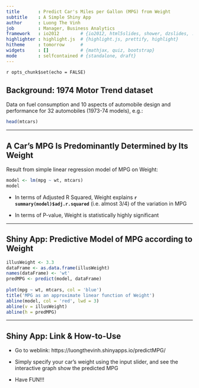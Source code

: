 ```yaml
---
title       : Predict Car's Miles per Gallon (MPG) from Weight
subtitle    : A Simple Shiny App
author      : Luong The Vinh
job         : Manager, Business Analytics
framework   : io2012        # {io2012, html5slides, shower, dzslides, ...}
highlighter : highlight.js  # {highlight.js, prettify, highlight}
hitheme     : tomorrow      # 
widgets     : []            # {mathjax, quiz, bootstrap}
mode        : selfcontained # {standalone, draft}
---
```


`r opts_chunk$set(echo = FALSE)`

## Background: 1974 Motor Trend dataset
Data on fuel consumption and 10 aspects of automobile design and performance for 32 automobiles (1973-74 models), e.g.:
``` r
head(mtcars)
```

---

## A Car's MPG Is Predominantly Determined by Its Weight
Result from simple linear regression model of MPG on Weight:
``` r
model <- lm(mpg ~ wt, mtcars)
model
```
* In terms of Adjusted R Squared, Weight explains **`r summary(model)$adj.r.squared`** (i.e. almost 3/4) of the variation in MPG

* In terms of P-value, Weight is statistically highly significant

---

## Shiny App: Predictive Model of MPG according to Weight
``` r
illusWeight <- 3.3
dataFrame <- as.data.frame(illusWeight)
names(dataFrame) <- 'wt'
predMPG <- predict(model, dataFrame)
            
plot(mpg ~ wt, mtcars, col = 'blue')
title('MPG as an approximate linear function of Weight')
abline(model, col = 'red', lwd = 3)
abline(v = illusWeight)
abline(h = predMPG)
```

---

## Shiny App: Link & How-to-Use

* Go to weblink: https://luongthevinh.shinyapps.io/predictMPG/

* Simply specify your car's weight using the input slider, and see the interactive graph show the predicted MPG

* Have FUN!!!